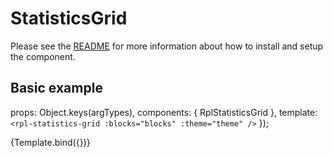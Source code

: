 
<Meta title="Molecules/StatisticsGrid" component={RplStatisticsGrid} />

# StatisticsGrid
Please see the [README](https://github.com/dpc-sdp/ripple/blob/master/packages/components/Molecules/StatisticsGrid/README.md) for more information about how to install and setup the component.

## Basic example

  props: Object.keys(argTypes),
  components: { RplStatisticsGrid },
  template: `<rpl-statistics-grid :blocks="blocks" :theme="theme" />`
});

<Canvas>
  <Story
    name="StatisticsGrid"
    args={{
      blocks: [
        {
          heading: 'H2 Heading only  maximum 70 characters. Heading only max 70 characters',
          theme: 'primary'
        },
        {
          heading: 'H2 Heading + subheading max 40 characters',
          body: 'P Subheading / XS maximum 44 characters long',
          theme: 'primary'
        },
        {
          heading: 'H2 Heading + subheading max 40 characters',
          body: 'P Subheading / XS maximum 44 characters long',
          theme: 'primary'
        },
        {
          heading: '5.1',
          body: 'Body copy maximum 36 characters long',
          theme: 'secondary'
        },
        {
          heading: '5.2',
          body: 'Body copy maximum 36 characters long',
          theme: 'secondary'
        },
        {
          heading: '5.3',
          body: 'Body copy maximum 36 characters long',
          theme: 'secondary'
        },
        {
          heading: '6.1',
          body: 'Body copy maximum 36 characters long',
          theme: 'secondary'
        },
        {
          heading: '6.2',
          body: 'Body copy maximum 36 characters long',
          theme: 'secondary'
        },
        {
          heading: '6.3',
          body: 'Body copy maximum 36 characters long',
          theme: 'secondary'
        }
      ]
    }}
  >
    {Template.bind({})}
  </Story>
</Canvas>

<ArgsTable of={RplStatisticsGrid} />
